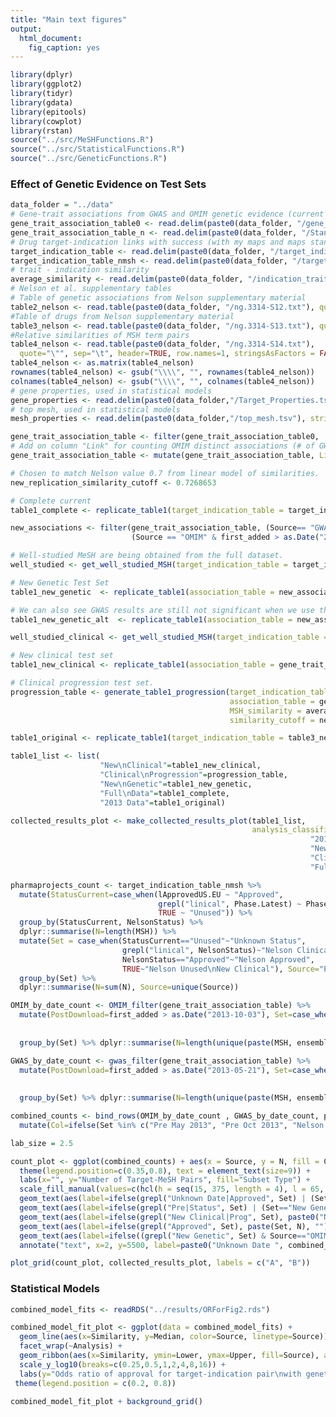 ```yaml
---
title: "Main text figures"
output: 
  html_document: 
    fig_caption: yes
---
```


```r
library(dplyr)
library(ggplot2)
library(tidyr)
library(gdata)
library(epitools)
library(cowplot)
library(rstan)
source("../src/MeSHFunctions.R")
source("../src/StatisticalFunctions.R")
source("../src/GeneticFunctions.R")
```

### Effect of Genetic Evidence on Test Sets

```r
data_folder = "../data"
# Gene-trait associations from GWAS and OMIM genetic evidence (current and Nelson)
gene_trait_association_table0 <- read.delim(paste0(data_folder, "/gene_trait_assoc.tsv"), stringsAsFactors = FALSE)
gene_trait_association_table_n <- read.delim(paste0(data_folder, "/Standardized_Nelson_Associations.tsv"), stringsAsFactors = FALSE)
# Drug target-indication links with success (with my maps and maps standardized to n et al.).
target_indication_table <- read.delim(paste0(data_folder, "/target_indication.tsv"), stringsAsFactors = FALSE)
target_indication_table_nmsh <- read.delim(paste0(data_folder, "/target_indication_nmsh.tsv"), stringsAsFactors = FALSE)
# trait - indication similarity
average_similarity <- read.delim(paste0(data_folder, "/indication_trait_similarity.tsv"), stringsAsFactors = FALSE, check.names = FALSE)
# Nelson et al. supplementary tables
# Table of genetic associations from Nelson supplementary material
table2_nelson <- read.table(paste0(data_folder, "/ng.3314-S12.txt"), quote="\"", sep="\t", header=TRUE, stringsAsFactors = FALSE)
#Table of drugs from Nelson supplementary material
table3_nelson <- read.table(paste0(data_folder, "/ng.3314-S13.txt"), quote="\"", sep="\t", header=TRUE, stringsAsFactors = FALSE)
#Relative similarities of MSH term pairs
table4_nelson <- read.table(paste0(data_folder, "/ng.3314-S14.txt"),
  quote="\"", sep="\t", header=TRUE, row.names=1, stringsAsFactors = FALSE, check.names=FALSE)
table4_nelson <- as.matrix(table4_nelson)
rownames(table4_nelson) <- gsub("\\\\", "", rownames(table4_nelson))
colnames(table4_nelson) <- gsub("\\\\", "", colnames(table4_nelson))
# gene properties, used in statistical models
gene_properties <- read.delim(paste0(data_folder,"/Target_Properties.tsv"), stringsAsFactors = FALSE)
# top mesh, used in statistical models
mesh_properties <- read.delim(paste0(data_folder,"/top_mesh.tsv"), stringsAsFactors = FALSE)
```

```r
gene_trait_association_table <- filter(gene_trait_association_table0, !xMHCGene)
# Add on column "Link" for counting OMIM distinct associations (# of GWAS associations is still number of snp_id-MSH pairs)
gene_trait_association_table <- mutate(gene_trait_association_table, Link = Phenotype)
```

```r
# Chosen to match Nelson value 0.7 from linear model of similarities.
new_replication_similarity_cutoff <- 0.7268653

# Complete current
table1_complete <- replicate_table1(target_indication_table = target_indication_table, association_table = gene_trait_association_table, MSH_similarity = average_similarity, similarity_cutoff = new_replication_similarity_cutoff, ngene_cutoff = 5, gene_col_name = "ensembl_id", source_names=c(gwas="GWAS Catalog", omim="OMIM", any="GWAS Catalog & OMIM"))
```

```r
new_associations <- filter(gene_trait_association_table, (Source== "GWAS:A" & first_added > as.Date("2013-05-21")) |
                           (Source == "OMIM" & first_added > as.Date("2013-10-03")))

# Well-studied MeSH are being obtained from the full dataset.
well_studied <- get_well_studied_MSH(target_indication_table = target_indication_table, association_table = gene_trait_association_table, MSH_similarity = average_similarity, similarity_cutoff =new_replication_similarity_cutoff, ngene_cutoff = 5, gene_col_name = "ensembl_id")

# New Genetic Test Set
table1_new_genetic  <- replicate_table1(association_table = new_associations, target_indication_table = target_indication_table, MSH_similarity = average_similarity, similarity_cutoff = new_replication_similarity_cutoff, ngene_cutoff = 5, gene_col_name = "ensembl_id", MSH_to_include = well_studied, source_names=c(gwas="GWAS Catalog", omim="OMIM", any="GWAS Catalog & OMIM"))
```
  
```r
# We can also see GWAS results are still not significant when we use things that are well-studied with respect to the new genetic associations (not shown in any of the figures, but included for possible interest) 
table1_new_genetic_alt  <- replicate_table1(association_table = new_associations, target_indication_table = target_indication_table, MSH_similarity = average_similarity, similarity_cutoff = new_replication_similarity_cutoff, ngene_cutoff = 5, gene_col_name = "ensembl_id", source_names=c(gwas="GWAS Catalog", omim="OMIM", any="GWAS Catalog & OMIM"))
```

```r
well_studied_clinical <- get_well_studied_MSH(target_indication_table = target_indication_table_nmsh, association_table = gene_trait_association_table_n, MSH_similarity = average_similarity, similarity_cutoff =new_replication_similarity_cutoff, ngene_cutoff = 5, gene_col_name = "ensembl_id")

# New clinical test set
table1_new_clinical <- replicate_table1(association_table = gene_trait_association_table_n, target_indication_table = target_indication_table_nmsh %>% filter(NelsonStatus %in% c("Absent", "Unused")), MSH_similarity=average_similarity, similarity_cutoff = new_replication_similarity_cutoff, ngene_cutoff = 5, gene_col_name = "ensembl_id", MSH_to_include = well_studied_clinical)
```

```r
# Clinical progression test set.
progression_table <- generate_table1_progression(target_indication_table = target_indication_table_nmsh, 
                                                 association_table = gene_trait_association_table_n, 
                                                 MSH_similarity = average_similarity, 
                                                 similarity_cutoff = new_replication_similarity_cutoff)
```

```r
table1_original <- replicate_table1(target_indication_table = table3_nelson, association_table = table2_nelson, MSH_similarity = table4_nelson, similarity_cutoff = 0.7, ngene_cutoff = 5, gene_col_name = "Gene")
```

```r
table1_list <- list(
                    "New\nClinical"=table1_new_clinical,
                    "Clinical\nProgression"=progression_table,
                    "New\nGenetic"=table1_new_genetic,
                    "Full\nData"=table1_complete,
                    "2013 Data"=table1_original)

collected_results_plot <- make_collected_results_plot(table1_list, 
                                                      analysis_classification_vec = c("New\nClinical"="New",
                                                                   "2013 Data"="Old",
                                                                   "New\nGenetic"="New",
                                                                   "Clinical\nProgression"="Pro",
                                                                   "Full\nData"="Mix"))
```

```r
pharmaprojects_count <- target_indication_table_nmsh %>% 
  mutate(StatusCurrent=case_when(lApprovedUS.EU ~ "Approved",
                                 grepl("linical", Phase.Latest) ~ Phase.Latest,
                                 TRUE ~ "Unused")) %>%
  group_by(StatusCurrent, NelsonStatus) %>% 
  dplyr::summarise(N=length(MSH)) %>% 
  mutate(Set = case_when(StatusCurrent=="Unused"~"Unknown Status", 
                         grepl("linical", NelsonStatus)~"Nelson Clinical\nClinical Progression",
                         NelsonStatus=="Approved"~"Nelson Approved",
                         TRUE~"Nelson Unused\nNew Clinical"), Source="Pharmaprojects") %>% 
  group_by(Set) %>% 
  dplyr::summarise(N=sum(N), Source=unique(Source))

OMIM_by_date_count <- OMIM_filter(gene_trait_association_table) %>% 
  mutate(PostDownload=first_added > as.Date("2013-10-03"), Set=case_when(is.na(PostDownload)~"Unknown Date",
                                                                         PostDownload~"New Genetic",
                                                                         TRUE~"Pre Oct 2013")) %>%
  group_by(Set) %>% dplyr::summarise(N=length(unique(paste(MSH, ensembl_id))), Source=unique(Source))

GWAS_by_date_count <- gwas_filter(gene_trait_association_table) %>% 
  mutate(PostDownload=first_added > as.Date("2013-05-21"), Set=case_when(is.na(PostDownload)~"Unknown Date",
                                                                         PostDownload~"New Genetic",
                                                                         TRUE~"Pre May 2013")) %>%
  group_by(Set) %>% dplyr::summarise(N=length(unique(paste(MSH, ensembl_id))), Source=unique(Source))

combined_counts <- bind_rows(OMIM_by_date_count , GWAS_by_date_count, pharmaprojects_count) %>%
  mutate(Col=ifelse(Set %in% c("Pre May 2013", "Pre Oct 2013", "Nelson Approved"), "Training", ifelse(grepl("Unknown", Set), "Unlabelled", ifelse(grepl("New", Set), "New", "Progression"))))

lab_size = 2.5

count_plot <- ggplot(combined_counts) + aes(x = Source, y = N, fill = Col) + geom_bar(stat = "identity") + 
  theme(legend.position=c(0.35,0.8), text = element_text(size=9)) + 
  labs(x="", y="Number of Target-MeSH Pairs", fill="Subset Type") + 
  scale_fill_manual(values=c(hcl(h = seq(15, 375, length = 4), l = 65, c = 100)[c(3,2,1)], "gray")) +
  geom_text(aes(label=ifelse(grepl("Unknown Date|Approved", Set) | (Set=="New Genetic" & Source=="OMIM"), "", Set)), position = "stack", vjust=2, size=lab_size) +
  geom_text(aes(label=ifelse(grepl("Pre|Status", Set) | (Set=="New Genetic" & Source=="GWAS"), paste0("N"=N), "")), position = "stack", vjust=4, size=lab_size) +
  geom_text(aes(label=ifelse(grepl("New Clinical|Prog", Set), paste0("N"=N), "")), position = "stack", vjust=8, size=lab_size) +
  geom_text(aes(label=ifelse(grepl("Approved", Set), paste(Set, N), "")), position = "stack", vjust=2.5, size=lab_size) +
  geom_text(aes(label=ifelse((grepl("New Genetic", Set) & Source=="OMIM"), paste(Set, N), "")), position = "stack", vjust=1.5, size=lab_size) +
  annotate("text", x=2, y=5500, label=paste0("Unknown Date ", combined_counts %>% filter(Set=="Unknown Date") %>% pull(N)), size=lab_size)
```


```r
plot_grid(count_plot, collected_results_plot, labels = c("A", "B"))
```



### Statistical Models

```r
combined_model_fits <- readRDS("../results/ORForFig2.rds")

combined_model_fit_plot <- ggplot(data = combined_model_fits) + 
  geom_line(aes(x=Similarity, y=Median, color=Source, linetype=Source)) + 
  facet_wrap(~Analysis) + 
  geom_ribbon(aes(x=Similarity, ymin=Lower, ymax=Upper, fill=Source), alpha=0.1) + 
  scale_y_log10(breaks=c(0.25,0.5,1,2,4,8,16)) + 
  labs(y="Odds ratio of approval for target-indication pair\nwith genetic evidence", x="Trait-Indication Similarity") + 
 theme(legend.position = c(0.2, 0.8))
```

```r
combined_model_fit_plot + background_grid()
```